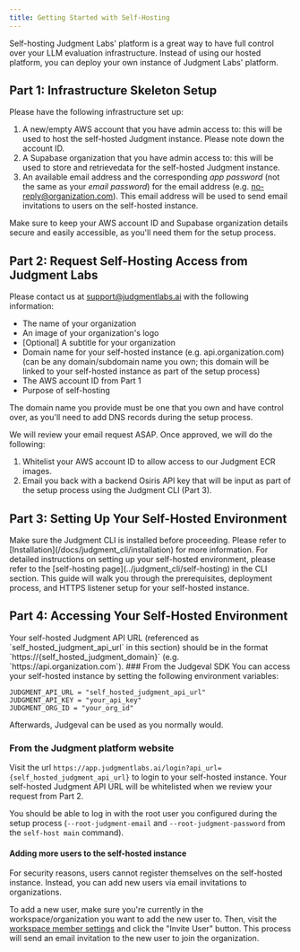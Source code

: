 ```yaml
---
title: Getting Started with Self-Hosting
---
```


Self-hosting Judgment Labs' platform is a great way to have full control over your LLM evaluation infrastructure. Instead of using our hosted platform, you can deploy your own instance of Judgment Labs' platform.

## Part 1: Infrastructure Skeleton Setup

Please have the following infrastructure set up:
1. A new/empty AWS account that you have admin access to: this will be used to host the self-hosted Judgment instance. Please note down the account ID.
2. A Supabase organization that you have admin access to: this will be used to store and retrievedata for the self-hosted Judgment instance.
3. An available email address and the corresponding *app password* (not the same as your *email password*) for the email address (e.g. no-reply@organization.com). This email address will be used to send email invitations to users on the self-hosted instance.

<Note>
Make sure to keep your AWS account ID and Supabase organization details secure and easily accessible, as you'll need them for the setup process.
</Note>

## Part 2: Request Self-Hosting Access from Judgment Labs

Please contact us at [support@judgmentlabs.ai](mailto:support@judgmentlabs.ai) with the following information:

- The name of your organization
- An image of your organization's logo
- [Optional] A subtitle for your organization
- Domain name for your self-hosted instance (e.g. api.organization.com) (can be any domain/subdomain name you own; this domain will be linked to your self-hosted instance as part of the setup process)
- The AWS account ID from Part 1
- Purpose of self-hosting

<Warning>
The domain name you provide must be one that you own and have control over, as you'll need to add DNS records during the setup process.
</Warning>

We will review your email request ASAP. Once approved, we will do the following:
1. Whitelist your AWS account ID to allow access to our Judgment ECR images.
2. Email you back with a backend Osiris API key that will be input as part of the setup process using the Judgment CLI (Part 3).

## Part 3: Setting Up Your Self-Hosted Environment

<Warning>
Make sure the Judgment CLI is installed before proceeding. Please refer to [Installation](/docs/judgment_cli/installation) for more information.
</Warning>
For detailed instructions on setting up your self-hosted environment, please refer to the [self-hosting page](../judgment_cli/self-hosting) in the CLI section. This guide will walk you through the prerequisites, deployment process, and HTTPS listener setup for your self-hosted instance.

## Part 4: Accessing Your Self-Hosted Environment

<Note>
Your self-hosted Judgment API URL (referenced as `self_hosted_judgment_api_url` in this section) should be in the format `https://{self_hosted_judgment_domain}` (e.g. `https://api.organization.com`).
</Note>
### From the Judgeval SDK
You can access your self-hosted instance by setting the following environment variables:

```
JUDGMENT_API_URL = "self_hosted_judgment_api_url"
JUDGMENT_API_KEY = "your_api_key"
JUDGMENT_ORG_ID = "your_org_id"
```

Afterwards, Judgeval can be used as you normally would.

### From the Judgment platform website
Visit the url `https://app.judgmentlabs.ai/login?api_url={self_hosted_judgment_api_url}` to login to your self-hosted instance. Your self-hosted Judgment API URL will be whitelisted when we review your request from Part 2.

You should be able to log in with the root user you configured during the setup process (`--root-judgment-email` and `--root-judgment-password` from the `self-host main` command). 

#### Adding more users to the self-hosted instance
<Note>
    For security reasons, users cannot register themselves on the self-hosted instance. Instead, you can add new users via email invitations to organizations.
</Note>

To add a new user, make sure you're currently in the workspace/organization you want to add the new user to. Then, visit the [workspace member settings](https://app.judgmentlabs.ai/app/settings/members) and click the "Invite User" button. This process will send an email invitation to the new user to join the organization.
